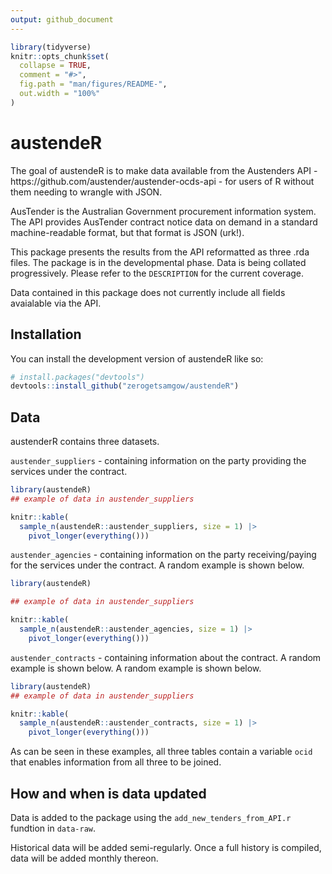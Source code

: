 ```yaml
---
output: github_document
---
```


<!-- README.md is generated from README.Rmd. Please edit that file -->

```r
library(tidyverse)
knitr::opts_chunk$set(
  collapse = TRUE,
  comment = "#>",
  fig.path = "man/figures/README-",
  out.width = "100%"
)
```

# austendeR

<!-- badges: start -->
<!-- badges: end -->

The goal of austendeR is to make data available from the Austenders API - https://github.com/austender/austender-ocds-api - for users of R without them needing to wrangle with JSON.

AusTender is the Australian Government procurement information system. The API provides AusTender contract notice data on demand in a standard machine-readable format, but that format is JSON (urk!).

This package presents the results from the API reformatted as three .rda files. The package is in the developmental phase. Data is being collated progressively. Please refer to the `DESCRIPTION` for the current coverage. 

Data contained in this package does not currently include all fields avaialable via the API.

## Installation

You can install the development version of austendeR like so:

``` r
# install.packages("devtools")
devtools::install_github("zerogetsamgow/austendeR")
```

## Data

austenderR contains three datasets. 

`austender_suppliers` - containing information on the party providing the services under the contract.

```r
library(austendeR)
## example of data in austender_suppliers

knitr::kable(
  sample_n(austendeR::austender_suppliers, size = 1) |> 
    pivot_longer(everything()))

```


`austender_agencies` - containing information on the party receiving/paying for the services under the contract. A random example is shown below.

```r
library(austendeR)

## example of data in austender_suppliers

knitr::kable(
  sample_n(austendeR::austender_agencies, size = 1) |> 
    pivot_longer(everything()))

```

`austender_contracts` - containing information about the contract. A random example is shown below. A random example is shown below.

```r
library(austendeR)
## example of data in austender_suppliers

knitr::kable(
  sample_n(austendeR::austender_contracts, size = 1) |> 
    pivot_longer(everything()))

```

As can be seen in these examples, all three tables contain a variable `ocid` that enables information from all three to be joined.

## How and when is data updated

Data is added to the package using the `add_new_tenders_from_API.r` fundtion in `data-raw`. 

Historical data will be added semi-regularly. Once a full history is compiled, data will be added monthly thereon.



